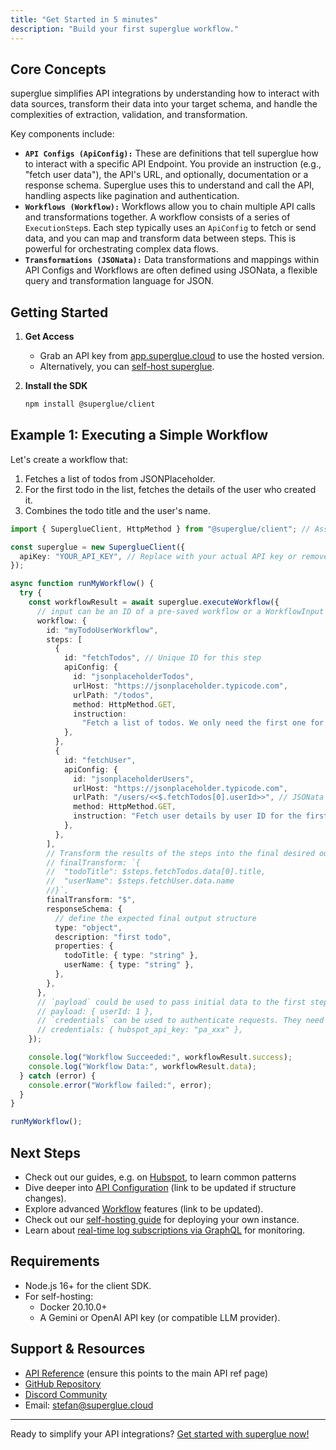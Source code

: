 ```yaml
---
title: "Get Started in 5 minutes"
description: "Build your first superglue workflow."
---
```


## Core Concepts

superglue simplifies API integrations by understanding how to interact with data sources, transform their data into your target schema, and handle the complexities of extraction, validation, and transformation.

Key components include:

- **`API Configs (ApiConfig):`** These are definitions that tell superglue how to interact with a specific API Endpoint. You provide an instruction (e.g., "fetch user data"), the API's URL, and optionally, documentation or a response schema. Superglue uses this to understand and call the API, handling aspects like pagination and authentication.
- **`Workflows (Workflow):`** Workflows allow you to chain multiple API calls and transformations together. A workflow consists of a series of `ExecutionStep`s. Each step typically uses an `ApiConfig` to fetch or send data, and you can map and transform data between steps. This is powerful for orchestrating complex data flows.
- **`Transformations (JSONata):`** Data transformations and mappings within API Configs and Workflows are often defined using JSONata, a flexible query and transformation language for JSON.

## Getting Started

1. **Get Access**
   - Grab an API key from [app.superglue.cloud](https://app.superglue.cloud) to use the hosted version.
   - Alternatively, you can [self-host superglue](/guides/self-hosting).
2. **Install the SDK**

   ```bash
   npm install @superglue/client
   ```

## Example 1: Executing a Simple Workflow

Let's create a workflow that:

1. Fetches a list of todos from JSONPlaceholder.
2. For the first todo in the list, fetches the details of the user who created it.
3. Combines the todo title and the user's name.

```typescript
import { SuperglueClient, HttpMethod } from "@superglue/client"; // Assuming HttpMethod is exported

const superglue = new SuperglueClient({
  apiKey: "YOUR_API_KEY", // Replace with your actual API key or remove if self-hosting with no auth
});

async function runMyWorkflow() {
  try {
    const workflowResult = await superglue.executeWorkflow({
      // input can be an ID of a pre-saved workflow or a WorkflowInput object
      workflow: {
        id: "myTodoUserWorkflow",
        steps: [
          {
            id: "fetchTodos", // Unique ID for this step
            apiConfig: {
              id: "jsonplaceholderTodos",
              urlHost: "https://jsonplaceholder.typicode.com",
              urlPath: "/todos",
              method: HttpMethod.GET,
              instruction:
                "Fetch a list of todos. We only need the first one for this example.",
            },
          },
          {
            id: "fetchUser",
            apiConfig: {
              id: "jsonplaceholderUsers",
              urlHost: "https://jsonplaceholder.typicode.com",
              urlPath: "/users/<<$.fetchTodos[0].userId>>", // JSONata path parameter for first userId
              method: HttpMethod.GET,
              instruction: "Fetch user details by user ID for the first todo.",
            },
          },
        ],
        // Transform the results of the steps into the final desired output. If not given, this will be generated from the reponse schema
        // finalTransform: `{
        //  "todoTitle": $steps.fetchTodos.data[0].title,
        //  "userName": $steps.fetchUser.data.name
        //}`,
        finalTransform: "$",
        responseSchema: {
          // define the expected final output structure
          type: "object",
          description: "first todo",
          properties: {
            todoTitle: { type: "string" },
            userName: { type: "string" },
          },
        },
      },
      // `payload` could be used to pass initial data to the first step if needed. E.g. IDs to fetch, filters, etc. In short, things that can change across calls.
      // payload: { userId: 1 },
      // `credentials` can be used to authenticate requests. They need to be referenced in the api config (e.g. "headers": {"Authorization": "Bearer <<hubspot_api_key>>"})
      // credentials: { hubspot_api_key: "pa_xxx" },
    });

    console.log("Workflow Succeeded:", workflowResult.success);
    console.log("Workflow Data:", workflowResult.data);
  } catch (error) {
    console.error("Workflow failed:", error);
  }
}

runMyWorkflow();
```

## Next Steps

- Check out our guides, e.g. on [Hubspot](/guides/hubspot), to learn common patterns
- Dive deeper into [API Configuration](/api-reference/overview) (link to be updated if structure changes).
- Explore advanced [Workflow](/api-reference/overview) features (link to be updated).
- Check out our [self-hosting guide](/guides/self-hosting) for deploying your own instance.
- Learn about [real-time log subscriptions via GraphQL](/api-reference/subscriptions) for monitoring.

## Requirements

- Node.js 16\+ for the client SDK.
- For self-hosting:
  - Docker 20.10.0\+
  - A Gemini or OpenAI API key (or compatible LLM provider).

## Support & Resources

- [API Reference](/api-reference/overview) (ensure this points to the main API ref page)
- [GitHub Repository](https://github.com/superglue-ai/superglue)
- [Discord Community](https://discord.gg/vUKnuhHtfW)
- Email: [stefan@superglue.cloud](mailto:stefan@superglue.cloud)

---

Ready to simplify your API integrations? [Get started with superglue now\!](https://superglue.cloud)
